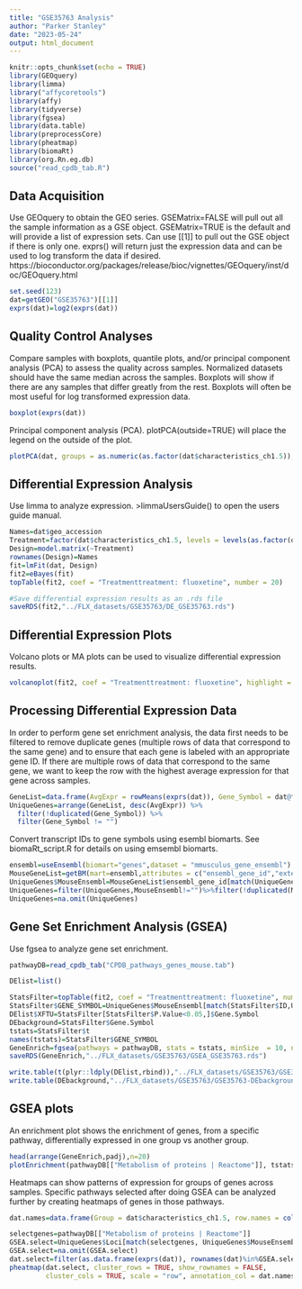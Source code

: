 ```yaml
---
title: "GSE35763 Analysis"
author: "Parker Stanley"
date: "2023-05-24"
output: html_document
---
```


```r
knitr::opts_chunk$set(echo = TRUE)
library(GEOquery)
library(limma)
library("affycoretools")
library(affy)
library(tidyverse)
library(fgsea)
library(data.table)
library(preprocessCore)
library(pheatmap)
library(biomaRt)
library(org.Rn.eg.db)
source("read_cpdb_tab.R")

```

## Data Acquisition

Use GEOquery to obtain the GEO series. GSEMatrix=FALSE will pull out all the sample information as a GSE object. GSEMatrix=TRUE is the default and will provide a list of expression sets. Can use [[1]] to pull out the GSE object if there is only one. exprs() will return just the expression data and can be used to log transform the data if desired. 
https://bioconductor.org/packages/release/bioc/vignettes/GEOquery/inst/doc/GEOquery.html

```r
set.seed(123)
dat=getGEO("GSE35763")[[1]]
exprs(dat)=log2(exprs(dat))

```

## Quality Control Analyses 

Compare samples with boxplots, quantile plots, and/or principal component analysis (PCA) to assess the quality across samples. Normalized datasets should have the same median across the samples. Boxplots will show if there are any samples that differ greatly from the rest. Boxplots will often be most useful for log transformed expression data. 

```r
boxplot(exprs(dat))

```

Principal component analysis (PCA). plotPCA(outside=TRUE) will place the legend on the outside of the plot.

```r
plotPCA(dat, groups = as.numeric(as.factor(dat$characteristics_ch1.5)), groupnames = levels(as.factor(dat$characteristics_ch1.5)),outside=TRUE)

```

## Differential Expression Analysis

Use limma to analyze expression. >limmaUsersGuide() to open the users guide manual.

```r
Names=dat$geo_accession
Treatment=factor(dat$characteristics_ch1.5, levels = levels(as.factor(dat$characteristics_ch1.5))[c(2,1)])
Design=model.matrix(~Treatment)
rownames(Design)=Names
fit=lmFit(dat, Design)
fit2=eBayes(fit)
topTable(fit2, coef = "Treatmenttreatment: fluoxetine", number = 20)

#Save differential expression results as an .rds file
saveRDS(fit2,"../FLX_datasets/GSE35763/DE_GSE35763.rds")

```

## Differential Expression Plots

Volcano plots or MA plots can be used to visualize differential expression results.

```r
volcanoplot(fit2, coef = "Treatmenttreatment: fluoxetine", highlight = 5)

```

## Processing Differential Expression Data

In order to perform gene set enrichment analysis, the data first needs to be filtered to remove duplicate genes (multiple rows of data that correspond to the same gene) and to ensure that each gene is labeled with an appropriate gene ID. If there are multiple rows of data that correspond to the same gene, we want to keep the row with the highest average expression for that gene across samples.

```r
GeneList=data.frame(AvgExpr = rowMeans(exprs(dat)), Gene_Symbol = dat@featureData@data$`Gene Symbol`, Loci = rownames(exprs(dat)))
UniqueGenes=arrange(GeneList, desc(AvgExpr)) %>% 
  filter(!duplicated(Gene_Symbol)) %>% 
  filter(Gene_Symbol != "")

```

Convert transcript IDs to gene symbols using esembl biomarts. See biomaRt_script.R for details on using emsembl biomarts.

```r
ensembl=useEnsembl(biomart="genes",dataset = "mmusculus_gene_ensembl")
MouseGeneList=getBM(mart=ensembl,attributes = c("ensembl_gene_id","external_gene_name","entrezgene_id"))
UniqueGenes$MouseEnsembl=MouseGeneList$ensembl_gene_id[match(UniqueGenes$Gene_Symbol,MouseGeneList$external_gene_name)]
UniqueGenes=filter(UniqueGenes,MouseEnsembl!="")%>%filter(!duplicated(MouseEnsembl))
UniqueGenes=na.omit(UniqueGenes)

```

## Gene Set Enrichment Analysis (GSEA)

Use fgsea to analyze gene set enrichment.

```r
pathwayDB=read_cpdb_tab("CPDB_pathways_genes_mouse.tab")

DElist=list()

StatsFilter=topTable(fit2, coef = "Treatmenttreatment: fluoxetine", number = Inf)%>%filter(ID%in%UniqueGenes$Loci)
StatsFilter$GENE_SYMBOL=UniqueGenes$MouseEnsembl[match(StatsFilter$ID,UniqueGenes$Loci)]
DElist$XFTU=StatsFilter[StatsFilter$P.Value<0.05,]$Gene.Symbol
DEbackground=StatsFilter$Gene.Symbol
tstats=StatsFilter$t
names(tstats)=StatsFilter$GENE_SYMBOL
GeneEnrich=fgsea(pathways = pathwayDB, stats = tstats, minSize  = 10, nPermSimple=10000)
saveRDS(GeneEnrich,"../FLX_datasets/GSE35763/GSEA_GSE35763.rds")

write.table(t(plyr::ldply(DElist,rbind)),"../FLX_datasets/GSE35763/GSE35763-DElist.txt",sep = "\t",na = "",quote = FALSE,col.names = FALSE,row.names = FALSE)
write.table(DEbackground,"../FLX_datasets/GSE35763/GSE35763-DEbackground.txt",quote = FALSE,col.names = FALSE,row.names = FALSE)

```

## GSEA plots

An enrichment plot shows the enrichment of genes, from a specific pathway, differentially expressed in one group vs another group.

```r
head(arrange(GeneEnrich,padj),n=20)
plotEnrichment(pathwayDB[["Metabolism of proteins | Reactome"]], tstats) + labs(title = "Metabolism of proteins | Reactome")

```

Heatmaps can show patterns of expression for groups of genes across samples. Specific pathways selected after doing GSEA can be analyzed further by creating heatmaps of genes in those pathways.

```r
dat.names=data.frame(Group = dat$characteristics_ch1.5, row.names = colnames(dat@assayData$exprs))

selectgenes=pathwayDB[["Metabolism of proteins | Reactome"]]
GSEA.select=UniqueGenes$Loci[match(selectgenes, UniqueGenes$MouseEnsembl)]
GSEA.select=na.omit(GSEA.select)
dat.select=filter(as.data.frame(exprs(dat)), rownames(dat)%in%GSEA.select)
pheatmap(dat.select, cluster_rows = TRUE, show_rownames = FALSE,
         cluster_cols = TRUE, scale = "row", annotation_col = dat.names)

```
